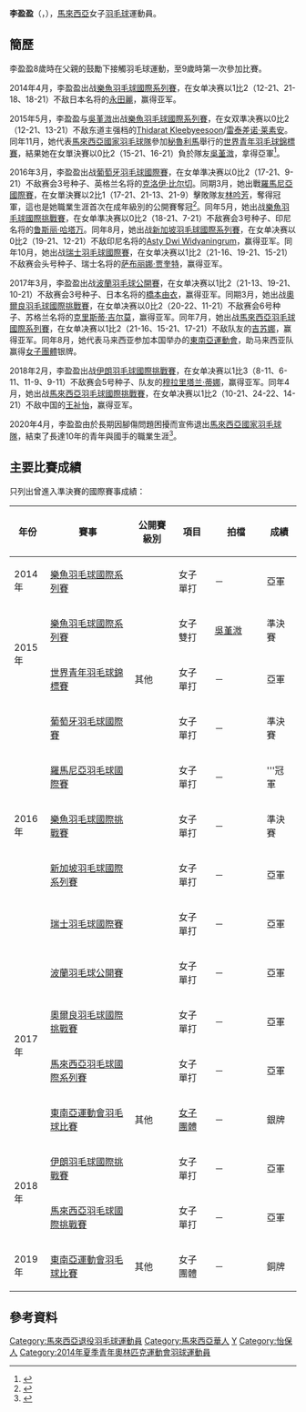 {{noteTA|G1=Badminton}}
{{Infobox 羽球選手
| playername              = 李盈盈<br/>{{lang|en|Lee Ying Ying}}
| image                   = 
| size                    = 
| caption                 = 
| birth_name              = 
| date_of_birth           = {{birth_date_and_age|1997|10|25}}
| place_of_birth          = {{MAS}}[[霹靂州|霹靂州]][[怡保|怡保]]<ref name="Profile">[http://bwfcontent.tournamentsoftware.com/profile/biography.aspx?id=E564A4ED-4F5F-48F6-8699-236773E18059 Full Profile - Ying Ying LEE]{{Dead link|date=2019年11月 |bot=InternetArchiveBot |fix-attempted=yes }}. bwfcontent.tournamentsoftware.com {{en}}</ref>
| residence               = {{MAS}}[[吉隆坡|吉隆坡]]
| height                  = 
| weight                  = 
| handedness              = 右手<ref name="Profile"/>
| event                   = 女子單打、女子雙打、混合雙打
| country                 = {{MAS}}
| years_intldebut         = 2015年
| years_started           = 2015年
| years_active            = 
| coach                   = 
| highest_ranking         = 第46位（女單）
| date_of_highest_ranking = 2017年6月15日<ref name="ranking">[http://bwf.tournamentsoftware.com/ranking/player.aspx?id=10136&player=243539 BWF World Ranking - Ranking of Ying Ying LEE (64889)]{{en}}</ref>
| current_ranking         = 已退役
| date_of_current_ranking = 
| played                  = 100勝–57負（女單）<br/>4勝–6負（女雙）<br/>7勝–2負（混雙）
| titles                  = 
| bwf_profile             = E564A4ED-4F5F-48F6-8699-236773E18059
| bwf_id                  = 64889
| updated                 = 2018年1月18日
}}
{{MedalTableTop|width=286px}}
{{MedalSport | 女子[[羽毛球|羽毛球]]}}
{{MedalCountry | {{MAS}}}}
{{MedalCompetition | [[东南亚运动会|东南亚运动会]]}}
{{MedalSilver| [[2017年东南亚运动会|2017年 吉隆坡]] | [[2017年東南亞運動會羽毛球比賽|女子團體]] }}
{{MedalBronze| [[2019年东南亚运动会|2019年 馬尼拉]] | [[2019年東南亞運動會羽毛球比賽|女子團體]] }}
{{MedalCompetition | [[世界青年羽毛球錦標賽|世界青年羽毛球錦標賽]]}}
{{MedalSilver| [[2015年世界青年羽毛球錦標賽|2015年 利馬]] | 女子單打 }}
{{MedalCompetition  | [[马来西亚全国羽毛球大奖赛总决赛|马来西亚全国羽毛球大奖赛总决赛]] }}
{{MedalSilver  | [[2014年马来西亚全国羽毛球大奖赛总决赛|2014年 瓜拉登嘉樓]] | 女子單打 }}
{{MedalBronze  | [[2015年马来西亚全国羽毛球大奖赛总决赛|2015年 吉隆坡]] | 女子單打 }}
{{MedalCompetition  | [[马来西亚全国羽毛球锦标赛|马来西亚全国羽毛球锦标赛]] }}
{{MedalBronze  | [[2018年马来西亚全国羽毛球锦标赛|2018年 吉隆坡]] | 女子單打 }}
{{MedalBronze  | [[2019年马来西亚全国羽毛球锦标赛|2019年 霹雳怡保]] | 女子單打 }}
{{MedalBottom}}
'''李盈盈'''（{{lang|en|Lee Ying Ying}}，{{bd|1997年|10月25日||}}），[[馬來西亞|馬來西亞]]女子[[羽毛球|羽毛球]]運動員。

==簡歷==
李盈盈8歲時在父親的鼓勵下接觸羽毛球運動，至9歲時第一次參加比賽。

2014年4月，李盈盈出战[[2014年樂魚羽毛球國際系列賽|樂魚羽毛球國際系列賽]]，在女单决赛以1比2（12-21、21-18、18-21）不敌日本名将的[[永田麗|永田麗]]，赢得亚军。

2015年5月，李盈盈与[[吳堇溦|吳堇溦]]出战[[2015年樂魚羽毛球國際系列賽|樂魚羽毛球國際系列賽]]，在女双準决赛以0比2（12-21、13-21）不敌东道主强档的[[Thidarat_Kleebyeesoon|Thidarat Kleebyeesoon]]/[[雷泰差诺·莱素安|雷泰差诺·莱素安]]。同年11月，她代表[[馬來西亞國家羽毛球隊|馬來西亞國家羽毛球隊]]參加[[秘魯|秘魯]][[利馬|利馬]]舉行的[[2015年世界青年羽毛球錦標賽|世界青年羽毛球錦標賽]]，結果她在女單決賽以0比2（15-21、16-21）負於隊友[[吳堇溦|吳堇溦]]，拿得亞軍<ref>{{cite news|title=李盈盈收穫亞軍 吳堇溦世青一姐|url=http://www.chinapress.com.my/20151116/%E6%9D%8E%E7%9B%88%E7%9B%88%E6%94%B6%E7%A9%AB%E4%BA%9E%E8%BB%8D-%E5%90%B3%E5%A0%87%E6%BA%A6%E4%B8%96%E9%9D%92%E4%B8%80%E5%A7%90/|agency=中国报|date=2015-11-16|accessdate=2015-11-20|archive-date=2020-02-24|archive-url=https://web.archive.org/web/20200224235249/https://www.chinapress.com.my/20151116/%E6%9D%8E%E7%9B%88%E7%9B%88%E6%94%B6%E7%A9%AB%E4%BA%9E%E8%BB%8D-%E5%90%B3%E5%A0%87%E6%BA%A6%E4%B8%96%E9%9D%92%E4%B8%80%E5%A7%90/|dead-url=no}}</ref>。

2016年3月，李盈盈出战[[2016年葡萄牙羽毛球國際賽|葡萄牙羽毛球國際賽]]，在女单準决赛以0比2（17-21、9-21）不敌赛会3号种子、英格兰名将的[[克洛伊·比尔切|克洛伊·比尔切]]。同期3月，她出戰[[2016年羅馬尼亞羽毛球國際賽|羅馬尼亞國際賽]]，在女單決賽以2比1（17-21、21-13、21-9）擊敗隊友[[林吟芳|林吟芳]]，奪得冠軍，這也是她職業生涯首次在成年級別的公開賽奪冠<ref>{{cite news|title=羅馬尼亞羽球賽 李盈盈首奪公開賽冠軍|url=http://www.chinapress.com.my/20160321/%E7%BE%85%E9%A6%AC%E5%B0%BC%E4%BA%9E%E7%BE%BD%E7%90%83%E8%B3%BD-%E6%9D%8E%E7%9B%88%E7%9B%88%E9%A6%96%E5%A5%AA%E5%85%AC%E9%96%8B%E8%B3%BD%E5%86%A0%E8%BB%8D/|agency=中国报|date=2016-03-21|accessdate=2016-03-30|archive-date=2019-11-29|archive-url=https://web.archive.org/web/20191129094907/http://www.chinapress.com.my/20160321/%e7%be%85%e9%a6%ac%e5%b0%bc%e4%ba%9e%e7%be%bd%e7%90%83%e8%b3%bd-%e6%9d%8e%e7%9b%88%e7%9b%88%e9%a6%96%e5%a5%aa%e5%85%ac%e9%96%8b%e8%b3%bd%e5%86%a0%e8%bb%8d/|dead-url=no}}</ref>。同年5月，她出战[[2016年樂魚羽毛球國際挑戰賽|樂魚羽毛球國際挑戰賽]]，在女单準决赛以0比2（18-21、7-21）不敌赛会3号种子、印尼名将的[[鲁斯丽·哈塔万|鲁斯丽·哈塔万]]。同年8月，她出战[[2016年新加坡羽毛球國際系列賽|新加坡羽毛球國際系列賽]]，在女单决赛以0比2（19-21、12-21）不敌印尼名将的[[Asty_Dwi_Widyaningrum|Asty Dwi Widyaningrum]]，赢得亚军。同年10月，她出战[[2016年瑞士羽毛球國際賽|瑞士羽毛球國際賽]]，在女单决赛以1比2（21-16、19-21、15-21）不敌赛会头号种子、瑞士名将的[[萨布丽娜·贾奎特|萨布丽娜·贾奎特]]，赢得亚军。

2017年3月，李盈盈出战[[2017年波蘭羽毛球公開賽|波蘭羽毛球公開賽]]，在女单决赛以1比2（21-13、19-21、10-21）不敌赛会3号种子、日本名将的[[橋本由衣|橋本由衣]]，赢得亚军。同期3月，她出战[[2017年奧爾良羽毛球國際挑戰賽|奧爾良羽毛球國際挑戰賽]]，在女单决赛以0比2（20-22、11-21）不敌赛会6号种子、苏格兰名将的[[克里斯蒂·吉尔莫|克里斯蒂·吉尔莫]]，赢得亚军。同年7月，她出战[[2017年馬來西亞羽毛球國際系列賽|馬來西亞羽毛球國際系列賽]]，在女单决赛以1比2（21-16、15-21、17-21）不敌队友的[[吉苏娜|吉苏娜]]，赢得亚军。同年8月，她代表马来西亚参加本国举办的[[2017年東南亞運動會|東南亞運動會]]，助马来西亚队赢得[[2017年東南亞運動會羽毛球女子團體比賽|女子團體]]银牌。

2018年2月，李盈盈出战[[2018年伊朗羽毛球國際挑戰賽|伊朗羽毛球國際挑戰賽]]，在女单决赛以1比3（8-11、6-11、11-9、9-11）不敌赛会5号种子、队友的[[穆拉里塔兰·蒂娜|穆拉里塔兰·蒂娜]]，赢得亚军。同年4月，她出战[[2018年馬來西亞羽毛球國際挑戰賽|馬來西亞羽毛球國際挑戰賽]]，在女单决赛以1比2（10-21、24-22、14-21）不敌中国的[[王祉怡|王祉怡]]，赢得亚军。

2020年4月，李盈盈由於長期因腳傷問題困擾而宣佈退出[[馬來西亞國家羽毛球隊|馬來西亞國家羽毛球隊]]，結束了長達10年的青年與國手的職業生涯<ref>{{cite web|url=https://www.kwongwah.com.my/20200427/%E6%9D%8E%E7%9B%88%E7%9B%88%E9%80%80%E5%BD%B9-%E5%9B%BD%E7%BE%BD%E5%86%8D%E5%A4%B11%E5%A5%B3%E5%8D%95/|title=李盈盈退役国羽再失1女单|work=光华日报|date=2020-04-27|archivedate=2020-05-12|archive-url=https://web.archive.org/web/20200512054617/https://www.kwongwah.com.my/20200427/%E6%9D%8E%E7%9B%88%E7%9B%88%E9%80%80%E5%BD%B9-%E5%9B%BD%E7%BE%BD%E5%86%8D%E5%A4%B11%E5%A5%B3%E5%8D%95/|dead-url=no}}</ref>。

==主要比賽成績==
只列出曾進入準決賽的國際賽事成績：
{| class=wikitable style="text-align:center; font-size:small;" 
!width="50"|年份
!width="180"|賽事
!width="80"|公開賽級別
!width="60"|項目
!width="100"|拍檔
!width="50"|成績
|-
!rowspan="1"|2014年
|[[2014年樂魚羽毛球國際系列賽|樂魚羽毛球國際系列賽]]
|{{BWFIS}}
|女子單打
|－
|bgcolor="silver"|亞軍
|-
!rowspan="2"|2015年
|[[2015年樂魚羽毛球國際系列賽|樂魚羽毛球國際系列賽]]
|{{BWFIS}}
|女子雙打
|[[吳堇溦|吳堇溦]]
|bgcolor="#b8860b"|準決賽
|-
|[[2015年世界青年羽毛球錦標賽|世界青年羽毛球錦標賽]]
|其他
|女子單打
|－
|bgcolor="silver"|亞軍
|-
!rowspan="5"|2016年
|[[2016年葡萄牙羽毛球國際賽|葡萄牙羽毛球國際賽]]
|{{BWFIS}}
|女子單打
|－
|bgcolor="#b8860b"|準決賽
|-
|[[2016年羅馬尼亞羽毛球國際賽|羅馬尼亞羽毛球國際賽]]
|{{BWFIS}}
|女子單打
|－
|bgcolor="gold"|'''冠軍
|-
|[[2016年樂魚羽毛球國際挑戰賽|樂魚羽毛球國際挑戰賽]]
|{{BWFIC}}
|女子單打
|－
|bgcolor="#b8860b"|準決賽
|-
|[[2016年新加坡羽毛球國際系列賽|新加坡羽毛球國際系列賽]]
|{{BWFIS}}
|女子單打
|－
|bgcolor="silver"|亞軍
|-
|[[2016年瑞士羽毛球國際賽|瑞士羽毛球國際賽]]
|{{BWFIS}}
|女子單打
|－
|bgcolor="silver"|亞軍
|-
!rowspan="4"|2017年
|[[2017年波蘭羽毛球公開賽|波蘭羽毛球公開賽]]
|{{BWFIC}}
|女子單打
|－
|bgcolor="silver"|亞軍
|-
|[[2017年奧爾良羽毛球國際挑戰賽|奧爾良羽毛球國際挑戰賽]]
|{{BWFIC}}
|女子單打
|－
|bgcolor="silver"|亞軍
|-
|[[2017年馬來西亞羽毛球國際系列賽|馬來西亞羽毛球國際系列賽]]
|{{BWFIS}}
|女子單打
|－
|bgcolor="silver"|亞軍
|-
|[[2017年東南亞運動會羽毛球比賽|東南亞運動會羽毛球比賽]]
|其他
|[[2017年東南亞運動會羽毛球女子團體比賽|女子團體]]
|－
|bgcolor="silver"|銀牌
|-
!rowspan="2"|2018年
|[[2018年伊朗羽毛球國際挑戰賽|伊朗羽毛球國際挑戰賽]]
|{{BWFIC}}
|女子單打
|－
|bgcolor="silver"|亞軍
|-
|[[2018年馬來西亞羽毛球國際挑戰賽|馬來西亞羽毛球國際挑戰賽]]
|{{BWFIC}}
|女子單打
|－
|bgcolor="silver"|亞軍
|-
!rowspan="1"|2019年
|[[2019年東南亞運動會羽毛球比賽|東南亞運動會羽毛球比賽]]
|其他
|女子團體
|－
|bgcolor="#b8860b"|銅牌
|}
{{BWF賽事級別索引}}

==參考資料==
{{Portal box|马来西亚|羽毛球}}
{{reflist|2}}

{{DEFAULTSORT:LEE Ying Ying}}
[[Category:馬來西亞退役羽毛球運動員|Category:馬來西亞退役羽毛球運動員]]
[[Category:馬來西亞華人|Category:馬來西亞華人]]
[[Category:李姓|Y]]
[[Category:怡保人|Category:怡保人]]
[[Category:2014年夏季青年奧林匹克運動會羽球運動員|Category:2014年夏季青年奧林匹克運動會羽球運動員]]